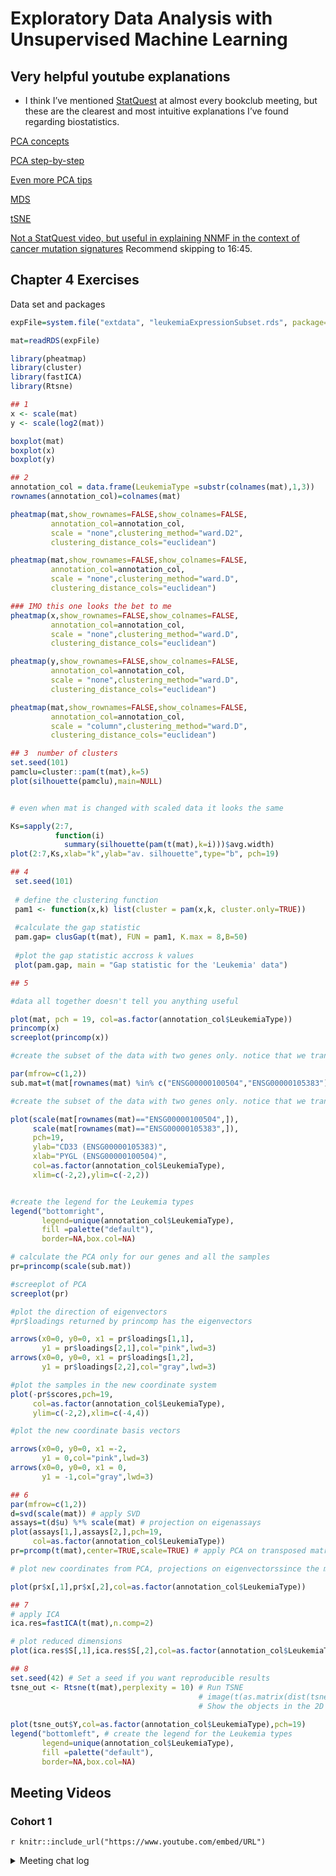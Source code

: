 
# Exploratory Data Analysis with Unsupervised Machine Learning

## Very helpful youtube explanations
- I think I've mentioned [StatQuest](https://www.youtube.com/@statquest) at almost every bookclub meeting, but these are the clearest and most intuitive explanations I've found regarding biostatistics. 

[PCA concepts](https://www.youtube.com/watch?v=HMOI_lkzW08)

[PCA step-by-step](https://www.youtube.com/watch?v=FgakZw6K1QQ)

[Even more PCA tips](https://www.youtube.com/watch?v=oRvgq966yZg)

[MDS](https://www.youtube.com/watch?v=GEn-_dAyYME)

[tSNE](https://www.youtube.com/watch?v=NEaUSP4YerM)

[Not a StatQuest video, but useful in explaining NNMF in the context of cancer mutation signatures](https://www.youtube.com/watch?v=1_43nCptm44) Recommend skipping to 16:45.

## Chapter 4 Exercises

Data set and packages

```r
expFile=system.file("extdata", "leukemiaExpressionSubset.rds", package="compGenomRData") 

mat=readRDS(expFile) 

library(pheatmap) 
library(cluster) 
library(fastICA)
library(Rtsne)
```

```r
## 1
x <- scale(mat)
y <- scale(log2(mat))

boxplot(mat) 
boxplot(x) 
boxplot(y)

```


```r
## 2 
annotation_col = data.frame(LeukemiaType =substr(colnames(mat),1,3))
rownames(annotation_col)=colnames(mat)

pheatmap(mat,show_rownames=FALSE,show_colnames=FALSE,
         annotation_col=annotation_col,
         scale = "none",clustering_method="ward.D2",
         clustering_distance_cols="euclidean")

pheatmap(mat,show_rownames=FALSE,show_colnames=FALSE,
         annotation_col=annotation_col,
         scale = "none",clustering_method="ward.D",
         clustering_distance_cols="euclidean")

### IMO this one looks the bet to me
pheatmap(x,show_rownames=FALSE,show_colnames=FALSE,
         annotation_col=annotation_col,
         scale = "none",clustering_method="ward.D",
         clustering_distance_cols="euclidean")

pheatmap(y,show_rownames=FALSE,show_colnames=FALSE,
         annotation_col=annotation_col,
         scale = "none",clustering_method="ward.D",
         clustering_distance_cols="euclidean")

pheatmap(mat,show_rownames=FALSE,show_colnames=FALSE,
         annotation_col=annotation_col,
         scale = "column",clustering_method="ward.D",
         clustering_distance_cols="euclidean")

```


```r
## 3  number of clusters 
set.seed(101) 
pamclu=cluster::pam(t(mat),k=5)
plot(silhouette(pamclu),main=NULL)


# even when mat is changed with scaled data it looks the same

Ks=sapply(2:7,
          function(i) 
            summary(silhouette(pam(t(mat),k=i)))$avg.width) 
plot(2:7,Ks,xlab="k",ylab="av. silhouette",type="b", pch=19)
```



```r
## 4 
 set.seed(101) 
 
 # define the clustering function 
 pam1 <- function(x,k) list(cluster = pam(x,k, cluster.only=TRUE)) 
 
 #calculate the gap statistic
 pam.gap= clusGap(t(mat), FUN = pam1, K.max = 8,B=50)
 
 #plot the gap statistic accross k values
 plot(pam.gap, main = "Gap statistic for the 'Leukemia' data")

```


```r
## 5 

#data all together doesn't tell you anything useful 

plot(mat, pch = 19, col=as.factor(annotation_col$LeukemiaType)) 
princomp(x)
screeplot(princomp(x))
```


```r
#create the subset of the data with two genes only. notice that we transpose the matrix so samples are on the columns

par(mfrow=c(1,2))
sub.mat=t(mat[rownames(mat) %in% c("ENSG00000100504","ENSG00000105383"),])
```

```r
#create the subset of the data with two genes only. notice that we transpose the matrix so samples are on the columns

plot(scale(mat[rownames(mat)=="ENSG00000100504",]),
     scale(mat[rownames(mat)=="ENSG00000105383",]),
     pch=19,
     ylab="CD33 (ENSG00000105383)",
     xlab="PYGL (ENSG00000100504)",
     col=as.factor(annotation_col$LeukemiaType),
     xlim=c(-2,2),ylim=c(-2,2))


#create the legend for the Leukemia types
legend("bottomright",
       legend=unique(annotation_col$LeukemiaType),
       fill =palette("default"),
       border=NA,box.col=NA)
```


```r
# calculate the PCA only for our genes and all the samples
pr=princomp(scale(sub.mat))

#screeplot of PCA
screeplot(pr)

#plot the direction of eigenvectors
#pr$loadings returned by princomp has the eigenvectors

arrows(x0=0, y0=0, x1 = pr$loadings[1,1], 
       y1 = pr$loadings[2,1],col="pink",lwd=3)
arrows(x0=0, y0=0, x1 = pr$loadings[1,2], 
       y1 = pr$loadings[2,2],col="gray",lwd=3)

```

```r
#plot the samples in the new coordinate system
plot(-pr$scores,pch=19,
     col=as.factor(annotation_col$LeukemiaType),
     ylim=c(-2,2),xlim=c(-4,4))

#plot the new coordinate basis vectors

arrows(x0=0, y0=0, x1 =-2, 
       y1 = 0,col="pink",lwd=3)
arrows(x0=0, y0=0, x1 = 0, 
       y1 = -1,col="gray",lwd=3)
```



```r
## 6 
par(mfrow=c(1,2))
d=svd(scale(mat)) # apply SVD
assays=t(d$u) %*% scale(mat) # projection on eigenassays
plot(assays[1,],assays[2,],pch=19,
     col=as.factor(annotation_col$LeukemiaType))
pr=prcomp(t(mat),center=TRUE,scale=TRUE) # apply PCA on transposed matrix

# plot new coordinates from PCA, projections on eigenvectorssince the matrix is transposed eigenvectors represent 

plot(pr$x[,1],pr$x[,2],col=as.factor(annotation_col$LeukemiaType))
```



```r
## 7
# apply ICA
ica.res=fastICA(t(mat),n.comp=2) 

# plot reduced dimensions
plot(ica.res$S[,1],ica.res$S[,2],col=as.factor(annotation_col$LeukemiaType)) 

```



```r
## 8 
set.seed(42) # Set a seed if you want reproducible results
tsne_out <- Rtsne(t(mat),perplexity = 10) # Run TSNE
                                          # image(t(as.matrix(dist(tsne_out$Y))))  
                                          # Show the objects in the 2D tsne representation
                                          
plot(tsne_out$Y,col=as.factor(annotation_col$LeukemiaType),pch=19)
legend("bottomleft", # create the legend for the Leukemia types
       legend=unique(annotation_col$LeukemiaType),
       fill =palette("default"),
       border=NA,box.col=NA)
```


## Meeting Videos

### Cohort 1

`r knitr::include_url("https://www.youtube.com/embed/URL")`

<details>

<summary>Meeting chat log</summary>

    LOG

</details>
